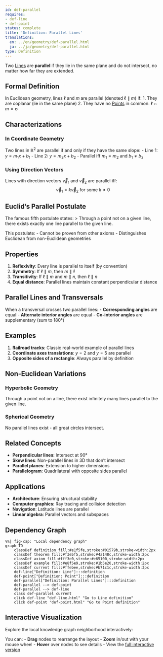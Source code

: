```yaml
---
id: def-parallel
requires:
- def-line
- def-point
status: complete
title: 'Definition: Parallel Lines'
translations:
  en: ../en/geometry/def-parallel.html
  ja: ../ja/geometry/def-parallel.html
type: Definition
---
```


Two [Lines](def-line.qmd) are **parallel** if they lie in the same plane and do not intersect, no matter how far they are extended.

## Formal Definition

In Euclidean geometry, lines $\ell$ and $m$ are parallel (denoted $\ell \parallel m$) if:
1. They are coplanar (lie in the same plane)
2. They have no [Points](def-point.qmd) in common: $\ell \cap m = \emptyset$

## Characterizations

### In Coordinate Geometry
Two lines in $\mathbb{R}^2$ are parallel if and only if they have the same slope:
- Line 1: $y = m_1x + b_1$
- Line 2: $y = m_2x + b_2$
- Parallel iff $m_1 = m_2$ and $b_1 \neq b_2$

### Using Direction Vectors
Lines with direction vectors $\vec{v}_1$ and $\vec{v}_2$ are parallel iff:
$$\vec{v}_1 = k\vec{v}_2 \text{ for some } k \neq 0$$

## Euclid's Parallel Postulate

The famous fifth postulate states:
> Through a point not on a given line, there exists exactly one line parallel to the given line.

This postulate:
- Cannot be proven from other axioms
- Distinguishes Euclidean from non-Euclidean geometries

## Properties

1. **Reflexivity**: Every line is parallel to itself (by convention)
2. **Symmetry**: If $\ell \parallel m$, then $m \parallel \ell$
3. **Transitivity**: If $\ell \parallel m$ and $m \parallel n$, then $\ell \parallel n$
4. **Equal distance**: Parallel lines maintain constant perpendicular distance

## Parallel Lines and Transversals

When a transversal crosses two parallel lines:
- **Corresponding angles** are equal
- **Alternate interior angles** are equal
- **Co-interior angles** are supplementary (sum to 180°)

## Examples

1. **Railroad tracks**: Classic real-world example of parallel lines
2. **Coordinate axes translations**: $y = 2$ and $y = 5$ are parallel
3. **Opposite sides of a rectangle**: Always parallel by definition

## Non-Euclidean Variations

### Hyperbolic Geometry
Through a point not on a line, there exist infinitely many lines parallel to the given line.

### Spherical Geometry
No parallel lines exist - all great circles intersect.

## Related Concepts

- **Perpendicular lines**: Intersect at 90°
- **Skew lines**: Non-parallel lines in 3D that don't intersect
- **Parallel planes**: Extension to higher dimensions
- **Parallelogram**: Quadrilateral with opposite sides parallel

## Applications

- **Architecture**: Ensuring structural stability
- **Computer graphics**: Ray tracing and collision detection
- **Navigation**: Latitude lines are parallel
- **Linear algebra**: Parallel vectors and subspaces

## Dependency Graph

```mermaid
%%| fig-cap: "Local dependency graph"
graph TD
    classDef definition fill:#e1f5fe,stroke:#01579b,stroke-width:2px
    classDef theorem fill:#f3e5f5,stroke:#4a148c,stroke-width:2px
    classDef axiom fill:#fff3e0,stroke:#e65100,stroke-width:2px
    classDef example fill:#e8f5e9,stroke:#1b5e20,stroke-width:2px
    classDef current fill:#ffebee,stroke:#b71c1c,stroke-width:3px
    def-line["Definition: Line"]:::definition
    def-point["Definition: Point"]:::definition
    def-parallel["Definition: Parallel Lines"]:::definition
    def-parallel --> def-point
    def-parallel --> def-line
    class def-parallel current
    click def-line "def-line.html" "Go to Line definition"
    click def-point "def-point.html" "Go to Point definition"
```

## Interactive Visualization

Explore the local knowledge graph neighborhood interactively:

::: {.graph-viz data-id="def-parallel" data-width="700" data-height="500"}
:::

You can:
- **Drag** nodes to rearrange the layout
- **Zoom** in/out with your mouse wheel
- **Hover** over nodes to see details
- View the [full interactive version](../../output/interactive/def-parallel.html){target="_blank"}